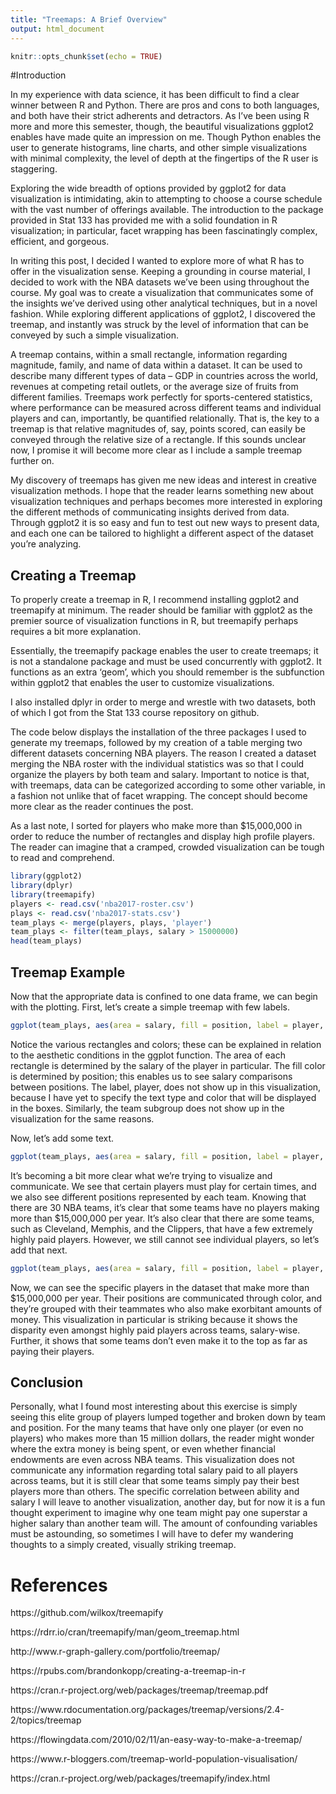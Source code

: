 ---
title: "Treemaps: A Brief Overview"
output: html_document
---

```{r setup, include=FALSE}
knitr::opts_chunk$set(echo = TRUE)
```

#Introduction

In my experience with data science, it has been difficult to find a clear winner between R and Python. There are pros and cons to both languages, and both have their strict adherents and detractors. As I've been using R more and more this semester, though, the beautiful visualizations ggplot2 enables have made quite an impression on me. Though Python enables the user to generate histograms, line charts, and other simple visualizations with minimal complexity, the level of depth at the fingertips of the R user is staggering.

Exploring the wide breadth of options provided by ggplot2 for data visualization is intimidating, akin to attempting to choose a course schedule with the vast number of offerings available. The introduction to the package provided in Stat 133 has provided me with a solid foundation in R visualization; in particular, facet wrapping has been fascinatingly complex, efficient, and gorgeous. 

In writing this post, I decided I wanted to explore more of what R has to offer in the visualization sense. Keeping a grounding in course material, I decided to work with the NBA datasets we've been using throughout the course. My goal was to create a visualization that communicates some of the insights we've derived using other analytical techniques, but in a novel fashion. While exploring different applications of ggplot2, I discovered the treemap, and instantly was struck by the level of information that can be conveyed by such a simple visualization.

A treemap contains, within a small rectangle, information regarding magnitude, family, and name of data within a dataset. It can be used to describe many different types of data -- GDP in countries across the world, revenues at competing retail outlets, or the average size of fruits from different families. Treemaps work perfectly for sports-centered statistics, where performance can be measured across different teams and individual players and can, importantly, be quantified relationally. That is, the key to a treemap is that relative magnitudes of, say, points scored, can easily be conveyed through the relative size of a rectangle. If this sounds unclear now, I promise it will become more clear as I include a sample treemap further on.

My discovery of treemaps has given me new ideas and interest in creative visualization methods. I hope that the reader learns something new about visualization techniques and perhaps becomes more interested in exploring the different methods of communicating insights derived from data. Through ggplot2 it is so easy and fun to test out new ways to present data, and each one can be tailored to highlight a different aspect of the dataset you're analyzing.

## Creating a Treemap

To properly create a treemap in R, I recommend installing ggplot2 and treemapify at minimum. The reader should be familiar with ggplot2 as the premier source of visualization functions in R, but treemapify perhaps requires a bit more explanation.

Essentially, the treemapify package enables the user to create treemaps; it is not a standalone package and must be used concurrently with ggplot2. It functions as an extra 'geom', which you should remember is the subfunction within ggplot2 that enables the user to customize visualizations.

I also installed dplyr in order to merge and wrestle with two datasets, both of which I got from the Stat 133 course repository on github.

The code below displays the installation of the three packages I used to generate my treemaps, followed by my creation of a table merging two different datasets concerning NBA players. The reason I created a dataset merging the NBA roster with the individual statistics was so that I could organize the players by both team and salary. Important to notice is that, with treemaps, data can be categorized according to some other variable, in a fashion not unlike that of facet wrapping. The concept should become more clear as the reader continues the post.

As a last note, I sorted for players who make more than $15,000,000 in order to reduce the number of rectangles and display high profile players. The reader can imagine that a cramped, crowded visualization can be tough to read and comprehend.

```{r warning = FALSE, message = FALSE}
library(ggplot2)
library(dplyr)
library(treemapify)
players <- read.csv('nba2017-roster.csv')
plays <- read.csv('nba2017-stats.csv')
team_plays <- merge(players, plays, 'player')
team_plays <- filter(team_plays, salary > 15000000)
head(team_plays)
```

## Treemap Example

Now that the appropriate data is confined to one data frame, we can begin with the plotting. First, let's create a simple treemap with few labels.
```{r}
ggplot(team_plays, aes(area = salary, fill = position, label = player, subgroup = team)) + geom_treemap() + ggtitle('Simple Visualization')
```

Notice the various rectangles and colors; these can be explained in relation to the aesthetic conditions in the ggplot function. The area of each rectangle is determined by the salary of the player in particular. The fill color is determined by position; this enables us to see salary comparisons between positions. The label, player, does not show up in this visualization, because I have yet to specify the text type and color that will be displayed in the boxes. Similarly, the team subgroup does not show up in the visualization for the same reasons.

Now, let's add some text.

```{r}
ggplot(team_plays, aes(area = salary, fill = position, label = player, subgroup = team)) + geom_treemap() + geom_treemap_subgroup_border() + geom_treemap_subgroup_text(place = 'centre', grow = T, alpha = 0.5, colour = 'black', fontface = 'italic', min.size = 0) + ggtitle('Team Based Breakdown')
```

It's becoming a bit more clear what we're trying to visualize and communicate. We see that certain players must play for certain times, and we also see different positions represented by each team. Knowing that there are 30 NBA teams, it's clear that some teams have no players making more than $15,000,000 per year. It's also clear that there are some teams, such as Cleveland, Memphis, and the Clippers, that have a few extremely highly paid players. However, we still cannot see individual players, so let's add that next.


```{r}
ggplot(team_plays, aes(area = salary, fill = position, label = player, subgroup = team)) + geom_treemap() + geom_treemap_subgroup_border() + geom_treemap_subgroup_text(place = 'centre', grow = T, alpha = 0.5, colour = 'black', fontface = 'italic', min.size = 0) + geom_treemap_text(colour = 'white', place = 'bottomright', reflow = T) + ggtitle('NBA Players Sorted by Team, Salary, and Position')
```


Now, we can see the specific players in the dataset that make more than $15,000,000 per year. Their positions are communicated through color, and they're grouped with their teammates who also make exorbitant amounts of money. This visualization in particular is striking because it shows the disparity even amongst highly paid players across teams, salary-wise. Further, it shows that some teams don't even make it to the top as far as paying their players. 

## Conclusion

Personally, what I found most interesting about this exercise is simply seeing this elite group of players lumped together and broken down by team and position. For the many teams that have only one player (or even no players) who makes more than 15 million dollars, the reader might wonder where the extra money is being spent, or even whether financial endowments are even across NBA teams. This visualization does not communicate any information regarding total salary paid to all players across teams, but it is still clear that some teams simply pay their best players more than others. The specific correlation between ability and salary I will leave to another visualization, another day, but for now it is a fun thought experiment to imagine why one team might pay one superstar a higher salary than another team will. The amount of confounding variables must be astounding, so sometimes I will have to defer my wandering thoughts to a simply created, visually striking treemap.

# References
https://github.com/wilkox/treemapify

https://rdrr.io/cran/treemapify/man/geom_treemap.html

http://www.r-graph-gallery.com/portfolio/treemap/

https://rpubs.com/brandonkopp/creating-a-treemap-in-r

https://cran.r-project.org/web/packages/treemap/treemap.pdf

https://www.rdocumentation.org/packages/treemap/versions/2.4-2/topics/treemap

https://flowingdata.com/2010/02/11/an-easy-way-to-make-a-treemap/

https://www.r-bloggers.com/treemap-world-population-visualisation/

https://cran.r-project.org/web/packages/treemapify/index.html